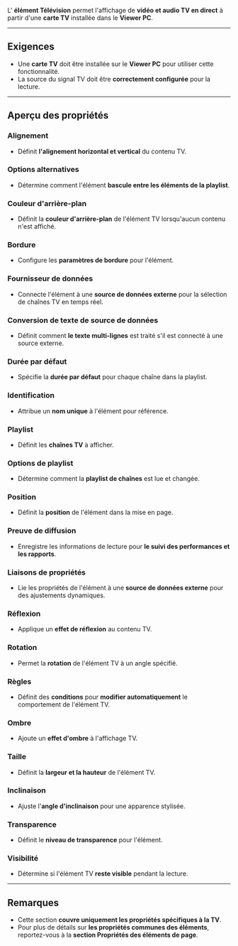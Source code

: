 L' **élément Télévision** permet l'affichage de **vidéo et audio TV en direct** à partir d'une **carte TV** installée dans le **Viewer PC**.

***

## **Exigences**

* Une **carte TV** doit être installée sur le **Viewer PC** pour utiliser cette fonctionnalité.
* La source du signal TV doit être **correctement configurée** pour la lecture.

***

## **Aperçu des propriétés**

### **Alignement**

* Définit **l'alignement horizontal et vertical** du contenu TV.

### **Options alternatives**

* Détermine comment l'élément **bascule entre les éléments de la playlist**.

### **Couleur d'arrière-plan**

* Définit la **couleur d'arrière-plan** de l'élément TV lorsqu'aucun contenu n'est affiché.

### **Bordure**

* Configure les **paramètres de bordure** pour l'élément.

### **Fournisseur de données**

* Connecte l'élément à une **source de données externe** pour la sélection de chaînes TV en temps réel.

### **Conversion de texte de source de données**

* Définit comment **le texte multi-lignes** est traité s'il est connecté à une source externe.

### **Durée par défaut**

* Spécifie la **durée par défaut** pour chaque chaîne dans la playlist.

### **Identification**

* Attribue un **nom unique** à l'élément pour référence.

### **Playlist**

* Définit les **chaînes TV** à afficher.

### **Options de playlist**

* Détermine comment la **playlist de chaînes** est lue et changée.

### **Position**

* Définit la **position** de l'élément dans la mise en page.

### **Preuve de diffusion**

* Enregistre les informations de lecture pour **le suivi des performances et les rapports**.

### **Liaisons de propriétés**

* Lie les propriétés de l'élément à une **source de données externe** pour des ajustements dynamiques.

### **Réflexion**

* Applique un **effet de réflexion** au contenu TV.

### **Rotation**

* Permet la **rotation** de l'élément TV à un angle spécifié.

### **Règles**

* Définit des **conditions** pour **modifier automatiquement** le comportement de l'élément TV.

### **Ombre**

* Ajoute un **effet d'ombre** à l'affichage TV.

### **Taille**

* Définit la **largeur et la hauteur** de l'élément TV.

### **Inclinaison**

* Ajuste l'**angle d'inclinaison** pour une apparence stylisée.

### **Transparence**

* Définit le **niveau de transparence** pour l'élément.

### **Visibilité**

* Détermine si l'élément TV **reste visible** pendant la lecture.

***

## **Remarques**

* Cette section **couvre uniquement les propriétés spécifiques à la TV**.
* Pour plus de détails sur **les propriétés communes des éléments**, reportez-vous à la **section Propriétés des éléments de page**.
